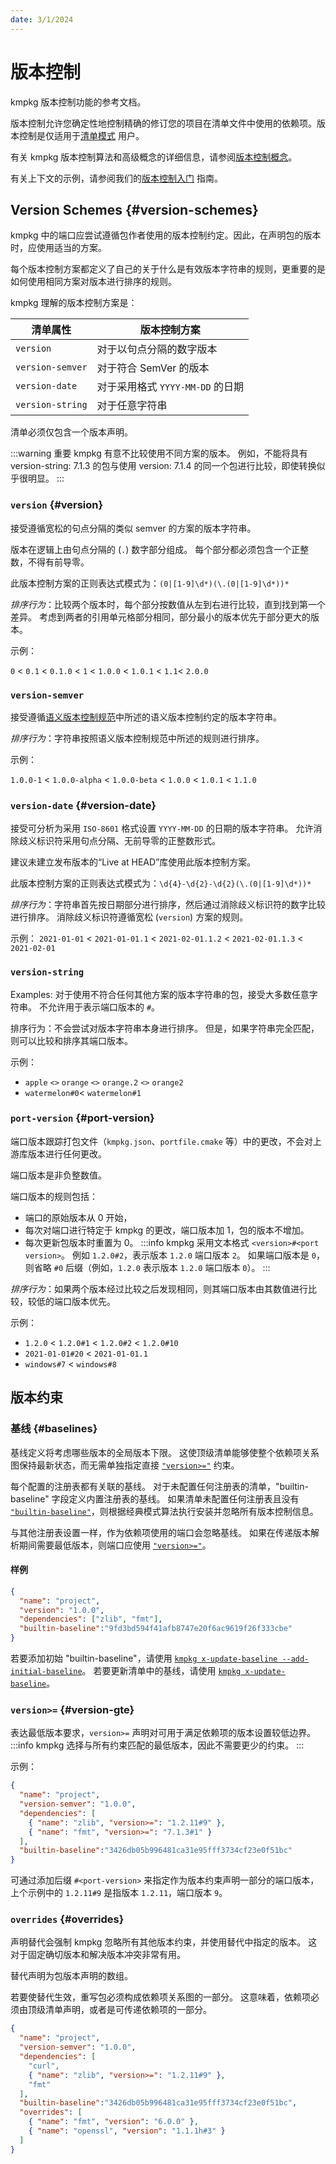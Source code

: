 ---
date: 3/1/2024
---
# 版本控制

kmpkg 版本控制功能的参考文档。

版本控制允许您确定性地控制精确的修订您的项目在清单文件中使用的依赖项。版本控制是仅适用于[清单模式](../concepts/manifest-mode.mdx) 用户。

有关 kmpkg 版本控制算法和高级概念的详细信息，请参阅[版本控制概念](versioning.concepts.mdx)。

有关上下文的示例，请参阅我们的[版本控制入门](./examples/versioning.getting-started.md) 指南。

## Version Schemes {#version-schemes}

kmpkg 中的端口应尝试遵循包作者使用的版本控制约定。因此，在声明包的版本时，应使用适当的方案。

每个版本控制方案都定义了自己的关于什么是有效版本字符串的规则，更重要的是如何使用相同方案对版本进行排序的规则。

kmpkg 理解的版本控制方案是：

| 清单属性 | 版本控制方案                    |
|-------------------|--------------------------------------|
| `version`         | 对于以句点分隔的数字版本   |
| `version-semver`  | 对于符合 SemVer 的版本        |
| `version-date`    | 对于采用格式 `YYYY-MM-DD` 的日期 |
| `version-string`  | 对于任意字符串                |

清单必须仅包含一个版本声明。

:::warning 重要
kmpkg 有意不比较使用不同方案的版本。 例如，不能将具有 version-string: 7.1.3 的包与使用 version: 7.1.4 的同一个包进行比较，即使转换似乎很明显。
:::

### `version` {#version}

接受遵循宽松的句点分隔的类似 semver 的方案的版本字符串。

版本在逻辑上由句点分隔的 (`.`) 数字部分组成。 每个部分都必须包含一个正整数，不得有前导零。

此版本控制方案的正则表达式模式为：`(0|[1-9]\d*)(\.(0|[1-9]\d*))*`

*排序行为*：比较两个版本时，每个部分按数值从左到右进行比较，直到找到第一个差异。 考虑到两者的引用单元格部分相同，部分最小的版本优先于部分更大的版本。

示例：

`0` < `0.1` < `0.1.0` < `1` < `1.0.0` < `1.0.1` < `1.1`< `2.0.0`

### `version-semver`

接受遵循[语义版本控制规范](https://semver.org/#semantic-versioning-specification-semver)中所述的语义版本控制约定的版本字符串。

*排序行为*：字符串按照语义版本控制规范中所述的规则进行排序。

示例：

`1.0.0-1` < `1.0.0-alpha` < `1.0.0-beta` < `1.0.0` < `1.0.1` < `1.1.0`

### `version-date` {#version-date}

接受可分析为采用 `ISO-8601` 格式设置 `YYYY-MM-DD`  的日期的版本字符串。 允许消除歧义标识符采用句点分隔、无前导零的正整数形式。

建议未建立发布版本的“Live at HEAD”库使用此版本控制方案。

此版本控制方案的正则表达式模式为：`\d{4}-\d{2}-\d{2}(\.(0|[1-9]\d*))*`

*排序行为*：字符串首先按日期部分进行排序，然后通过消除歧义标识符的数字比较进行排序。 消除歧义标识符遵循宽松 (`version`) 方案的规则。

示例：
`2021-01-01` < `2021-01-01.1` < `2021-02-01.1.2` < `2021-02-01.1.3` < `2021-02-01`

### `version-string`

Examples:
对于使用不符合任何其他方案的版本字符串的包，接受大多数任意字符串。 不允许用于表示端口版本的 `#`。

排序行为：不会尝试对版本字符串本身进行排序。 但是，如果字符串完全匹配，则可以比较和排序其端口版本。

示例：

- `apple` `<>` `orange` `<>` `orange.2` `<>` `orange2`
- `watermelon#0`< `watermelon#1`

### `port-version` {#port-version}

端口版本跟踪打包文件（`kmpkg.json`、`portfile.cmake` 等）中的更改，不会对上游库版本进行任何更改。

端口版本是非负整数值。

端口版本的规则包括：

- 端口的原始版本从 0 开始，
- 每次对端口进行特定于 kmpkg 的更改，端口版本加 1，包的版本不增加。
- 每次更新包版本时重置为 0。
:::info
kmpkg 采用文本格式 `<version>#<port version>`。 例如 `1.2.0#2`，表示版本 `1.2.0` 端口版本 `2`。 如果端口版本是 `0`，则省略 `#0` 后缀（例如，`1.2.0` 表示版本 `1.2.0` 端口版本 `0`）。
:::

*排序行为*：如果两个版本经过比较之后发现相同，则其端口版本由其数值进行比较，较低的端口版本优先。

示例：
- `1.2.0` < `1.2.0#1` < `1.2.0#2` < `1.2.0#10`
- `2021-01-01#20` < `2021-01-01.1`
- `windows#7` < `windows#8`

## 版本约束

### 基线 {#baselines}

基线定义将考虑哪些版本的全局版本下限。 这使顶级清单能够使整个依赖项关系图保持最新状态，而无需单独指定直接 [`"version>="`](#version-gte) 约束。

每个配置的注册表都有关联的基线。 对于未配置任何注册表的清单，"builtin-baseline" 字段定义内置注册表的基线。 如果清单未配置任何注册表且没有 [`"builtin-baseline"`](../reference/kmpkg-json.mdx#builtin-baseline)，则根据经典模式算法执行安装并忽略所有版本控制信息。

与其他注册表设置一样，作为依赖项使用的端口会忽略基线。 如果在传递版本解析期间需要最低版本，则端口应使用 [`"version>="`](#version-gte)。

#### 样例

```json
{
  "name": "project",
  "version": "1.0.0",
  "dependencies": ["zlib", "fmt"],
  "builtin-baseline":"9fd3bd594f41afb8747e20f6ac9619f26f333cbe"
}
```

若要添加初始 "builtin-baseline"，请使用 [`kmpkg x-update-baseline --add-initial-baseline`](../commands/update-baseline.mdx#add-initial-baseline)。 若要更新清单中的基线，请使用 [`kmpkg x-update-baseline`](../commands/update-baseline.mdx)。

### `version>=` {#version-gte}

表达最低版本要求，`version>=` 声明对可用于满足依赖项的版本设置较低边界。
:::info
kmpkg 选择与所有约束匹配的最低版本，因此不需要更少的约束。
:::

示例：

```json
{
  "name": "project",
  "version-semver": "1.0.0",
  "dependencies": [
    { "name": "zlib", "version>=": "1.2.11#9" },
    { "name": "fmt", "version>=": "7.1.3#1" }
  ],
  "builtin-baseline":"3426db05b996481ca31e95fff3734cf23e0f51bc"
}
```

可通过添加后缀 `#<port-version>` 来指定作为版本约束声明一部分的端口版本，上个示例中的 `1.2.11#9` 是指版本 `1.2.11`，端口版本 `9`。

### `overrides` {#overrides}

声明替代会强制 kmpkg 忽略所有其他版本约束，并使用替代中指定的版本。 这对于固定确切版本和解决版本冲突非常有用。

替代声明为包版本声明的数组。

若要使替代生效，重写包必须构成依赖项关系图的一部分。 这意味着，依赖项必须由顶级清单声明，或者是可传递依赖项的一部分。

```json
{
  "name": "project",
  "version-semver": "1.0.0",
  "dependencies": [
    "curl",
    { "name": "zlib", "version>=": "1.2.11#9" },
    "fmt"
  ],
  "builtin-baseline":"3426db05b996481ca31e95fff3734cf23e0f51bc",
  "overrides": [
    { "name": "fmt", "version": "6.0.0" },
    { "name": "openssl", "version": "1.1.1h#3" }
  ]
}
```
